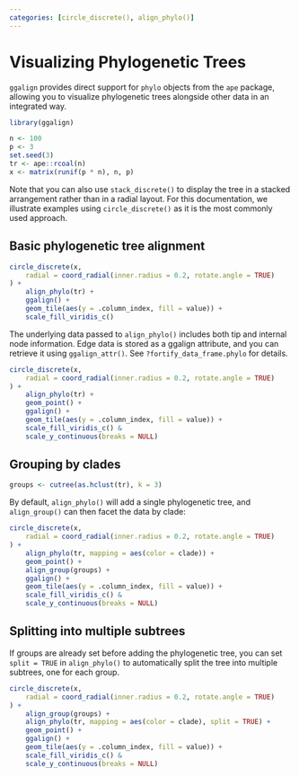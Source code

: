 ```yaml
---
categories: [circle_discrete(), align_phylo()]
---
```


# Visualizing Phylogenetic Trees
`ggalign` provides direct support for `phylo` objects from the `ape` package,
allowing you to visualize phylogenetic trees alongside other data in an
integrated way.

```r
library(ggalign)
```

```r
n <- 100
p <- 3
set.seed(3)
tr <- ape::rcoal(n)
x <- matrix(runif(p * n), n, p)
```

Note that you can also use `stack_discrete()` to display the tree in a stacked
arrangement rather than in a radial layout. For this documentation, we
illustrate examples using `circle_discrete()` as it is the most commonly used
approach.

## Basic phylogenetic tree alignment
```r
circle_discrete(x,
    radial = coord_radial(inner.radius = 0.2, rotate.angle = TRUE)
) +
    align_phylo(tr) +
    ggalign() +
    geom_tile(aes(y = .column_index, fill = value)) +
    scale_fill_viridis_c()
```

The underlying data passed to `align_phylo()` includes both tip and internal node
information. Edge data is stored as a ggalign attribute, and you can retrieve it
using `ggalign_attr()`. See `?fortify_data_frame.phylo` for details.

```r
circle_discrete(x,
    radial = coord_radial(inner.radius = 0.2, rotate.angle = TRUE)
) +
    align_phylo(tr) +
    geom_point() +
    ggalign() +
    geom_tile(aes(y = .column_index, fill = value)) +
    scale_fill_viridis_c() &
    scale_y_continuous(breaks = NULL)
```

## Grouping by clades
```r
groups <- cutree(as.hclust(tr), k = 3)
```

By default, `align_phylo()` will add a single phylogenetic tree, and `align_group()`
can then facet the data by clade:
```r
circle_discrete(x,
    radial = coord_radial(inner.radius = 0.2, rotate.angle = TRUE)
) +
    align_phylo(tr, mapping = aes(color = clade)) +
    geom_point() +
    align_group(groups) +
    ggalign() +
    geom_tile(aes(y = .column_index, fill = value)) +
    scale_fill_viridis_c() &
    scale_y_continuous(breaks = NULL)
```

## Splitting into multiple subtrees
If groups are already set before adding the phylogenetic tree, you can set 
`split = TRUE` in `align_phylo()` to automatically split the tree into multiple
subtrees, one for each group.
```r
circle_discrete(x,
    radial = coord_radial(inner.radius = 0.2, rotate.angle = TRUE)
) +
    align_group(groups) +
    align_phylo(tr, mapping = aes(color = clade), split = TRUE) +
    geom_point() +
    ggalign() +
    geom_tile(aes(y = .column_index, fill = value)) +
    scale_fill_viridis_c() &
    scale_y_continuous(breaks = NULL)
```
